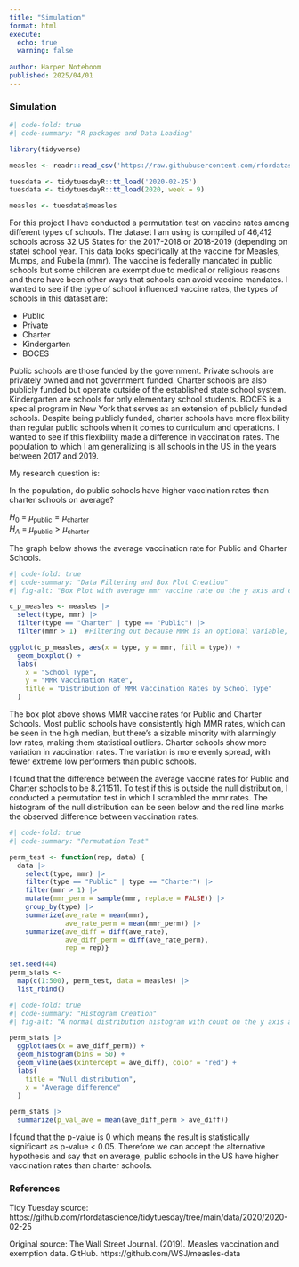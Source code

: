 ```yaml
---
title: "Simulation"
format: html
execute:
  echo: true
  warning: false
  
author: Harper Noteboom
published: 2025/04/01
---
```


### Simulation

```r

#| code-fold: true
#| code-summary: "R packages and Data Loading"

library(tidyverse)

measles <- readr::read_csv('https://raw.githubusercontent.com/rfordatascience/tidytuesday/main/data/2020/2020-02-25/measles.csv')

tuesdata <- tidytuesdayR::tt_load('2020-02-25')
tuesdata <- tidytuesdayR::tt_load(2020, week = 9)

measles <- tuesdata$measles

```

For this project I have conducted a permutation test on vaccine rates among different types of schools. The dataset I am using is compiled of 46,412 schools across 32 US States for the 2017-2018 or 2018-2019 (depending on state) school year. This data looks specifically at the vaccine for Measles, Mumps, and Rubella (mmr). The vaccine is federally mandated in public schools but some children are exempt due to medical or religious reasons and there have been other ways that schools can avoid vaccine mandates. I wanted to see if the type of school influenced vaccine rates, the types of schools in this dataset are:

-   Public
-   Private
-   Charter
-   Kindergarten
-   BOCES

Public schools are those funded by the government. Private schools are privately owned and not government funded. Charter schools are also publicly funded but operate outside of the established state school system. Kindergarten are schools for only elementary school students. BOCES is a special program in New York that serves as an extension of publicly funded schools. Despite being publicly funded, charter schools have more flexibility than regular public schools when it comes to curriculum and operations. I wanted to see if this flexibility made a difference in vaccination rates. The population to which I am generalizing is all schools in the US in the years between 2017 and 2019.

My research question is:

In the population, do public schools have higher vaccination rates than charter schools on average?

$H_0$ = $\mu_{\text{public}} = \mu_{\text{charter}}$\
$H_A$ = $\mu_{\text{public}} > \mu_{\text{charter}}$

The graph below shows the average vaccination rate for Public and Charter Schools.

```r

#| code-fold: true
#| code-summary: "Data Filtering and Box Plot Creation"
#| fig-alt: "Box Plot with average mmr vaccine rate on the y axis and charter school and public school on the x axis. The box for charter schools is bigger with a max of around 95 and a min of around 80 and a median line at around 88. The top whisker extends to 100 and the bottom whisker to 65. There are around 12 outliers stretching down to 25. The public box is smaller with a max of 100 and a min of 95 and a median of 99. There are lots of outliers stretching from 85 to 0. The graph shows the variation of vaccine rates in charter schools and the high median in public schools, with more outliers."

c_p_measles <- measles |> 
  select(type, mmr) |> 
  filter(type == "Charter" | type == "Public") |>
  filter(mmr > 1)  #Filtering out because MMR is an optional variable, default is -1 or 1. 

ggplot(c_p_measles, aes(x = type, y = mmr, fill = type)) +
  geom_boxplot() +
  labs(
    x = "School Type", 
    y = "MMR Vaccination Rate", 
    title = "Distribution of MMR Vaccination Rates by School Type"
  )

```

The box plot above shows MMR vaccine rates for Public and Charter Schools. Most public schools have consistently high MMR rates, which can be seen in the high median, but there’s a sizable minority with alarmingly low rates, making them statistical outliers. Charter schools show more variation in vaccination rates. The variation is more evenly spread, with fewer extreme low performers than public schools.

I found that the difference between the average vaccine rates for Public and Charter schools to be 8.211511. To test if this is outside the null distribution, I conducted a permutation test in which I scrambled the mmr rates. The histogram of the null distribution can be seen below and the red line marks the observed difference between vaccination rates.

```r

#| code-fold: true
#| code-summary: "Permutation Test"

perm_test <- function(rep, data) {
  data |>
    select(type, mmr) |> 
    filter(type == "Public" | type == "Charter") |> 
    filter(mmr > 1) |>
    mutate(mmr_perm = sample(mmr, replace = FALSE)) |>
    group_by(type) |>
    summarize(ave_rate = mean(mmr), 
              ave_rate_perm = mean(mmr_perm)) |> 
    summarize(ave_diff = diff(ave_rate), 
              ave_diff_perm = diff(ave_rate_perm), 
              rep = rep)}

set.seed(44)
perm_stats <- 
  map(c(1:500), perm_test, data = measles) |> 
  list_rbind() 

```

```r

#| code-fold: true
#| code-summary: "Histogram Creation"
#| fig-alt: "A normal distribution histogram with count on the y axis and average difference on the x axis. The histogram is centered at 0 and there is a vertical line a bit above 8 which represents the observed difference. The graph shows that the observed difference is outside the null distribution and is thus statistically significant. A p value is calculated to be 0."

perm_stats |> 
  ggplot(aes(x = ave_diff_perm)) + 
  geom_histogram(bins = 50) + 
  geom_vline(aes(xintercept = ave_diff), color = "red") + 
  labs(
    title = "Null distribution", 
    x = "Average difference"
  )

perm_stats |> 
  summarize(p_val_ave = mean(ave_diff_perm > ave_diff))
```

I found that the p-value is 0 which means the result is statistically significant as p-value \< 0.05. Therefore we can accept the alternative hypothesis and say that on average, public schools in the US have higher vaccination rates than charter schools.

### References

Tidy Tuesday source: https://github.com/rfordatascience/tidytuesday/tree/main/data/2020/2020-02-25

Original source: The Wall Street Journal. (2019). Measles vaccination and exemption data. GitHub. https://github.com/WSJ/measles-data
